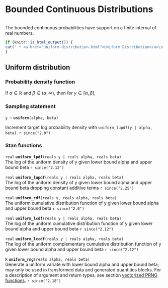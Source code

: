 # Bounded Continuous Distributions
```r
```


The bounded continuous probabilities have support on a finite interval
of real numbers.

```r
if (knitr::is_html_output()) {
cat(' * <a href="uniform-distribution.html">Uniform Distribution</a>\n')
}
```

## Uniform distribution

### Probability density function

If $\alpha \in \mathbb{R}$ and $\beta \in (\alpha,\infty)$, then for
$y \in [\alpha,\beta]$, \begin{equation*} \text{Uniform}(y|\alpha,\beta) =
\frac{1}{\beta - \alpha} . \end{equation*}

### Sampling statement

`y ~ ` **`uniform`**`(alpha, beta)`

Increment target log probability density with `uniform_lupdf(y | alpha, beta)`.
`r since("2.0")`
<!-- real; uniform ~; -->
\index{{\tt \bfseries uniform }!sampling statement|hyperpage}

### Stan functions

<!-- real; uniform_lpdf; (reals y | reals alpha, reals beta); -->
\index{{\tt \bfseries uniform\_lpdf }!{\tt (reals y \textbar\ reals alpha, reals beta): real}|hyperpage}

`real` **`uniform_lpdf`**`(reals y | reals alpha, reals beta)`<br>\newline
The log of the uniform density of y given lower bound alpha and upper
bound beta
`r since("2.12")`

<!-- real; uniform_lupdf; (reals y | reals alpha, reals beta); -->
\index{{\tt \bfseries uniform\_lupdf }!{\tt (reals y \textbar\ reals alpha, reals beta): real}|hyperpage}

`real` **`uniform_lupdf`**`(reals y | reals alpha, reals beta)`<br>\newline
The log of the uniform density of y given lower bound alpha and upper
bound beta dropping constant additive terms
`r since("2.25")`

<!-- real; uniform_cdf; (reals y, reals alpha, reals beta); -->
\index{{\tt \bfseries uniform\_cdf }!{\tt (reals y, reals alpha, reals beta): real}|hyperpage}

`real` **`uniform_cdf`**`(reals y, reals alpha, reals beta)`<br>\newline
The uniform cumulative distribution function of y given lower bound
alpha and upper bound beta
`r since("2.0")`

<!-- real; uniform_lcdf; (reals y | reals alpha, reals beta); -->
\index{{\tt \bfseries uniform\_lcdf }!{\tt (reals y \textbar\ reals alpha, reals beta): real}|hyperpage}

`real` **`uniform_lcdf`**`(reals y | reals alpha, reals beta)`<br>\newline
The log of the uniform cumulative distribution function of y given
lower bound alpha and upper bound beta
`r since("2.12")`

<!-- real; uniform_lccdf; (reals y | reals alpha, reals beta); -->
\index{{\tt \bfseries uniform\_lccdf }!{\tt (reals y \textbar\ reals alpha, reals beta): real}|hyperpage}

`real` **`uniform_lccdf`**`(reals y | reals alpha, reals beta)`<br>\newline
The log of the uniform complementary cumulative distribution function
of y given lower bound alpha and upper bound beta
`r since("2.12")`

<!-- R; uniform_rng; (reals alpha, reals beta); -->
\index{{\tt \bfseries uniform\_rng  }!{\tt (reals alpha, reals beta): R}|hyperpage}

`R` **`uniform_rng`**`(reals alpha, reals beta)`<br>\newline
Generate a uniform variate with lower bound alpha and upper bound
beta; may only be used in transformed data and generated quantities blocks. For a
description of argument and return types, see section
[vectorized PRNG functions](#prng-vectorization).
`r since("2.18")`
